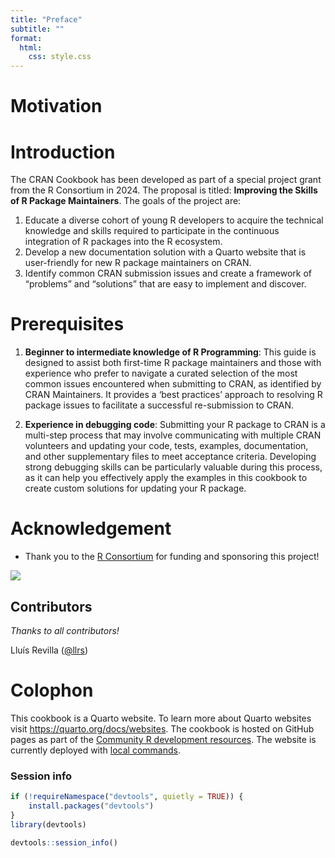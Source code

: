 ```yaml
---
title: "Preface"
subtitle: ""
format: 
  html:
    css: style.css
---
```


# Motivation

<!-- add this --> 

# Introduction

The CRAN Cookbook has been developed as part of a special project grant from the R Consortium in 2024. The proposal is titled: **Improving the Skills of R Package Maintainers**. The goals of the project are:

1. Educate a diverse cohort of young R developers to acquire the technical knowledge and skills required to participate in the continuous integration of R packages into the R ecosystem.
2. Develop a new documentation solution with a Quarto website that is user-friendly for new R package maintainers on CRAN.
3. Identify common CRAN submission issues and create a framework of "problems" and "solutions" that are easy to implement and discover.

<!-- add more -->

# Prerequisites

1. **Beginner to intermediate knowledge of R Programming**: This guide is designed to assist both first-time R package maintainers and those with experience who prefer to navigate a curated selection of the most common issues encountered when submitting to CRAN, as identified by CRAN Maintainers. It provides a 'best practices' approach to resolving R package issues to facilitate a successful re-submission to CRAN.

2. **Experience in debugging code**: Submitting your R package to CRAN is a multi-step process that may involve communicating with multiple CRAN volunteers and updating your code, tests, examples, documentation, and other supplementary files to meet acceptance criteria. Developing strong debugging skills can be particularly valuable during this process, as it can help you effectively apply the examples in this cookbook to create custom solutions for updating your R package.


# Acknowledgement

- Thank you to the [R Consortium](https://www.r-consortium.org/) for funding and sponsoring this project!

![](https://raw.githubusercontent.com/RConsortium/artwork/main/r_consortium/R_Consortium-logo-horizontal-color.svg){fig-align="left"}

## Contributors

_Thanks to all contributors!_

Lluís Revilla ([@llrs](https://github.com/llrs))

# Colophon

This cookbook is a Quarto website. To learn more about Quarto websites visit <https://quarto.org/docs/websites>. The cookbook is hosted on GitHub pages as part of the [Community R development resources](https://github.com/r-devel). The website is currently deployed with [local commands](https://github.com/r-devel/cran-cookbook/wiki/GitHub-Pages-Deployment).

### Session info 

```r
if (!requireNamespace("devtools", quietly = TRUE)) {
    install.packages("devtools")
}
library(devtools)

devtools::session_info()
```
